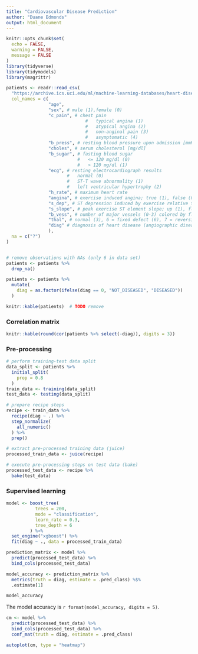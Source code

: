 ```yaml
---
title: "Cardiovascular Disease Prediction"
author: "Duane Edmonds"
output: html_document
---
```


```r
knitr::opts_chunk$set(
  echo = FALSE,
  warning = FALSE,
  message = FALSE
)
library(tidyverse)
library(tidymodels)
library(magrittr)
```

```r
patients <- readr::read_csv(
  "https://archive.ics.uci.edu/ml/machine-learning-databases/heart-disease/processed.cleveland.data",
  col_names = c(
                "age",
                "sex", # male (1),female (0)
                "c_pain", # chest pain 
                              #   typical angina (1)
                              #   atypical angina (2)
                              #   non-anginal pain (3)
                              #   asymptomatic (4)
                "b_press", # resting blood pressure upon admission [mmHg]
                "choles", # serum cholesterol [mg/dl]
                "b_sugar", # fasting blood sugar
                           #   <= 120 mg/dl (0)
                           #   > 120 mg/dl (1)
                "ecg", # resting electrocardiograph results  
                       #   normal (0)
                       #   ST-T wave abnormality (1)
                       #   left ventricular hypertrophy (2)
                "h_rate", # maximum heart rate
                "angina", # exercise induced angina; true (1), false (0)    
                "s_dep", # ST depression induced by exercise relative to rest
                "s_slope", # peak exercise ST element slope; up (1), flat(2), down (3)
                "b_vess", # number of major vessels (0-3) colored by fluoroscope
                "thal", # normal (3), 6 = fixed defect (6), 7 = reversible defect (7)
                "diag" # diagnosis of heart disease (angiographic disease status)
                ),
  na = c("?")
)


# remove observations with NAs (only 6 in data set)
patients <- patients %>%
  drop_na()

patients <- patients %>% 
  mutate(
    diag = as.factor(ifelse(diag == 0, "NOT_DISEASED", "DISEASED"))
  )

knitr::kable(patients)  # TODO remove
```

### Correlation matrix

```r
knitr::kable(round(cor(patients %>% select(-diag)), digits = 3))
```

### Pre-processing

```r
# perform training-test data split
data_split <- patients %>% 
  initial_split(
    prop = 0.8
  )
train_data <- training(data_split)
test_data <- testing(data_split)

# prepare recipe steps
recipe <- train_data %>% 
  recipe(diag ~ .) %>% 
  step_normalize(
    all_numeric()
  ) %>% 
  prep()

# extract pre-processed training data (juice)
processed_train_data <- juice(recipe)

# execute pre-processing steps on test data (bake)
processed_test_data <- recipe %>% 
  bake(test_data)
```

### Supervised learning

```r
model <- boost_tree(
           trees = 200,
           mode = "classification",
           learn_rate = 0.3,
           tree_depth = 6
         ) %>%
  set_engine("xgboost") %>%
  fit(diag ~ ., data = processed_train_data)
```

```r
prediction_matrix <- model %>%
  predict(processed_test_data) %>%
  bind_cols(processed_test_data)
```

```r
model_accuracy <- prediction_matrix %>%
  metrics(truth = diag, estimate = .pred_class) %$%
  .estimate[1]

model_accuracy
```

The model accuracy is `r format(model_accuracy, digits = 5)`.

```r
cm <- model %>%
  predict(processed_test_data) %>%
  bind_cols(processed_test_data) %>%
  conf_mat(truth = diag, estimate = .pred_class)

autoplot(cm, type = "heatmap")
```